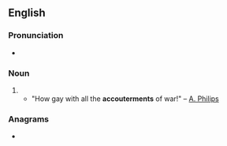 ==English==

===Pronunciation===
* {{a|UK}} {{IPA|/əˈkuːtəmənts/|lang=en}}

===Noun===
{{en-plural noun|sg=accouterment}}

# {{alternative form of|accoutrements|lang=en}}
#* "How gay with all the '''accouterments''' of war!" &ndash; [[A. Philips]]

===Anagrams===
* {{l|en|accoutrements}}